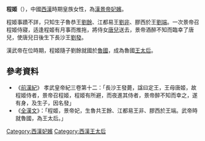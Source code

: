{{expand|time=2010-07-23T09:04:18+00:00}}
'''程姬'''（{{bd||前？年||前？年}}），中國[[西漢|西漢]]時期皇族女性，為[[漢景帝|漢景帝]][[妃嬪|妃嬪]]。

程姬事蹟不詳，只知生子魯恭王[[劉餘|劉餘]]、江都易王[[劉非|劉非]]、膠西於王[[劉端_(西漢)|劉端]]。一次景帝召程姬侍寢，适逢程姬有月事而推拖，將侍女[[唐兒|唐兒]]送去，景帝酒醉不知而臨幸了唐兒，使唐兒日後生下長沙王[[劉發|劉發]]。

漢武帝在位時期，程姬隨子劉餘就國於[[魯國|魯國]]，成為魯國[[王太后|王太后]]。

== 參考資料 ==
*《[[前漢紀|前漢紀]]》 孝武皇帝紀三卷第十二：「長沙王發薨，諡曰定王，王母唐姬，故程姬侍者，景帝召程姬，程姬有所避，而夜進其侍者，景帝醉不知而幸之，遂有身，及生子，因名發」
*《[[全漢文|全漢文]]》：「程姬，景帝妃，生魯共王餘、江都易王非、膠西於王端。武帝時就魯國，為王太后。」


[[Category:西漢妃嬪|Category:西漢妃嬪]]
[[Category:西漢王太后|Category:西漢王太后]]